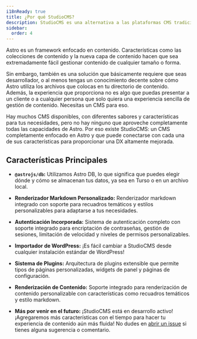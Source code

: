 ```yaml
---
i18nReady: true
title: ¿Por qué StudioCMS?
description: StudioCMS es una alternativa a las plataformas CMS tradicionales. Es un CMS sin interfaz que se basa en Astro DB y Astro para ofrecer una experiencia de gestión de contenido fluida.
sidebar:
  order: 4
---
```


Astro es un framework enfocado en contenido. Características como las colecciones de contenido y la nueva capa de contenido hacen que sea extremadamente fácil gestionar contenido de cualquier tamaño o forma.

Sin embargo, también es una solución que básicamente requiere que seas desarrollador, o al menos tengas un conocimiento decente sobre cómo Astro utiliza los archivos que
colocas en tu directorio de contenido. Además, la experiencia que proporciona no es algo que puedas presentar a un cliente o a cualquier persona que solo quiera una experiencia
sencilla de gestión de contenido. Necesitas un CMS para eso.

Hay muchos CMS disponibles, con diferentes sabores y características para tus necesidades, pero no hay ninguno que aproveche completamente todas las capacidades de Astro.
Por eso existe StudioCMS: un CMS completamente enfocado en Astro y que puede conectarse con cada una de sus características para proporcionar una DX altamente mejorada.

## Características Principales

- **`@astrojs/db`:** Utilizamos Astro DB, lo que significa que puedes elegir dónde y cómo se almacenan tus datos, ya sea en Turso o en un archivo local.

- **Renderizador Markdown Personalizado:** Renderizador markdown integrado con soporte para recuadros temáticos y estilos personalizables para adaptarse a tus necesidades.

- **Autenticación Incorporada:** Sistema de autenticación completo con soporte integrado para encriptación de contraseñas, gestión de sesiones, limitación de velocidad y niveles de permisos personalizables.

- **Importador de WordPress:** ¡Es fácil cambiar a StudioCMS desde cualquier instalación estándar de WordPress!

- **Sistema de Plugins:** Arquitectura de plugins extensible que permite tipos de páginas personalizadas, widgets de panel y páginas de configuración.

- **Renderización de Contenido:** Soporte integrado para renderización de contenido personalizable con características como recuadros temáticos y estilo markdown.

- **Más por venir en el futuro:** ¡StudioCMS está en desarrollo activo! ¡Agregaremos más características con el tiempo para hacer tu experiencia de contenido aún más fluida! No dudes en [abrir un issue](https://github.com/withstudiocms/studiocms/issues/new/choose) si tienes alguna sugerencia o comentario.
